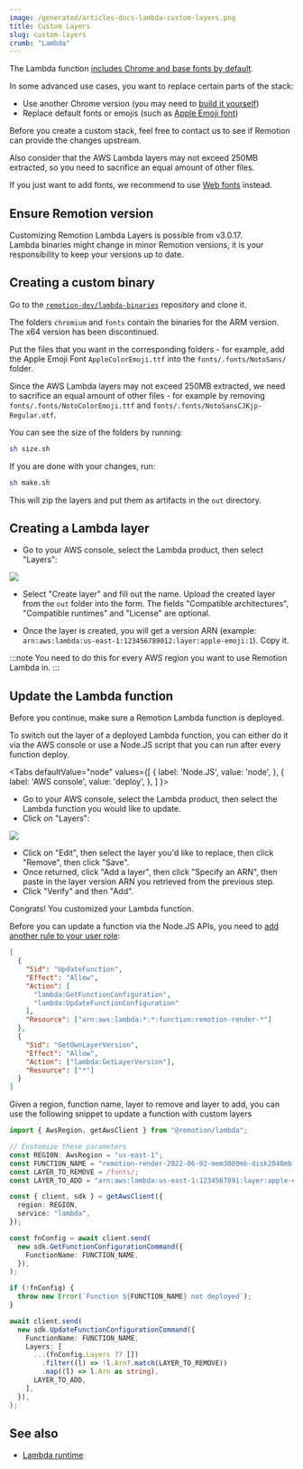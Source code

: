 ```yaml
---
image: /generated/articles-docs-lambda-custom-layers.png
title: Custom Layers
slug: custom-layers
crumb: "Lambda"
---
```



The Lambda function [includes Chrome and base fonts by default](/docs/lambda/runtime).

In some advanced use cases, you want to replace certain parts of the stack:

- Use another Chrome version (you may need to [build it yourself](https://github.com/remotion-dev/chrome-build-instructions/tree/main))
- Replace default fonts or emojis (such as [Apple Emoji font](https://github.com/samuelngs/apple-emoji-linux))

Before you create a custom stack, feel free to contact us to see if Remotion can provide the changes upstream.

Also consider that the AWS Lambda layers may not exceed 250MB extracted, so you need to sacrifice an equal amount of other files.

If you just want to add fonts, we recommend to use [Web fonts](/docs/fonts) instead.

## Ensure Remotion version

Customizing Remotion Lambda Layers is possible from v3.0.17.  
Lambda binaries might change in minor Remotion versions, it is your responsibility to keep your versions up to date.

## Creating a custom binary

Go to the [`remotion-dev/lambda-binaries`](https://github.com/remotion-dev/lambda-binaries) repository and clone it.

The folders `chromium` and `fonts` contain the binaries for the ARM version. The x64 version has been discontinued.

Put the files that you want in the corresponding folders - for example, add the Apple Emoji Font `AppleColorEmoji.ttf` into the `fonts/.fonts/NotoSans/` folder.

Since the AWS Lambda layers may not exceed 250MB extracted, we need to sacrifice an equal amount of other files - for example by removing `fonts/.fonts/NotoColorEmoji.ttf` and `fonts/.fonts/NotoSansCJKjp-Regular.otf`.

You can see the size of the folders by running:

```bash
sh size.sh
```

If you are done with your changes, run:

```bash
sh make.sh
```

This will zip the layers and put them as artifacts in the `out` directory.

## Creating a Lambda layer

- Go to your AWS console, select the Lambda product, then select "Layers":

<img src="/img/lambda-layers-console.png" />

- Select "Create layer" and fill out the name. Upload the created layer from the `out` folder into the form. The fields "Compatible architectures", "Compatible runtimes" and "License" are optional.

- Once the layer is created, you will get a version ARN (example: `arn:aws:lambda:us-east-1:123456789012:layer:apple-emoji:1`). Copy it.

:::note
You need to do this for every AWS region you want to use Remotion Lambda in.
:::

## Update the Lambda function

Before you continue, make sure a Remotion Lambda function is deployed.

To switch out the layer of a deployed Lambda function, you can either do it via the AWS console or use a Node.JS script that you can run after every function deploy.

<Tabs
defaultValue="node"
values={[
{ label: 'Node.JS', value: 'node', },
{ label: 'AWS console', value: 'deploy', },
]
}>
<TabItem value="deploy">

- Go to your AWS console, select the Lambda product, then select the Lambda function you would like to update.
- Click on "Layers":

<img src="/img/lambda-single-layer.png" />

- Click on "Edit", then select the layer you'd like to replace, then click "Remove", then click "Save".
- Once returned, click "Add a layer", then click "Specify an ARN", then paste in the layer version ARN you retrieved from the previous step.
- Click "Verify" and then "Add".

Congrats! You customized your Lambda function.

</TabItem>
<TabItem value="node">

Before you can update a function via the Node.JS APIs, you need to [add another rule to your user role](/docs/lambda/setup#5-add-permissions-to-your-user):

```json
[
  {
    "Sid": "UpdateFunction",
    "Effect": "Allow",
    "Action": [
      "lambda:GetFunctionConfiguration",
      "lambda:UpdateFunctionConfiguration"
    ],
    "Resource": ["arn:aws:lambda:*:*:function:remotion-render-*"]
  },
  {
    "Sid": "GetOwnLayerVersion",
    "Effect": "Allow",
    "Action": ["lambda:GetLayerVersion"],
    "Resource": ["*"]
  }
]
```

Given a region, function name, layer to remove and layer to add, you can use the following snippet to update a function with custom layers

```ts
import { AwsRegion, getAwsClient } from "@remotion/lambda";

// Customize these parameters
const REGION: AwsRegion = "us-east-1";
const FUNCTION_NAME = "remotion-render-2022-06-02-mem3000mb-disk2048mb-120sec";
const LAYER_TO_REMOVE = /fonts/;
const LAYER_TO_ADD = "arn:aws:lambda:us-east-1:1234567891:layer:apple-emoji:1";

const { client, sdk } = getAwsClient({
  region: REGION,
  service: "lambda",
});

const fnConfig = await client.send(
  new sdk.GetFunctionConfigurationCommand({
    FunctionName: FUNCTION_NAME,
  }),
);

if (!fnConfig) {
  throw new Error(`Function ${FUNCTION_NAME} not deployed`);
}

await client.send(
  new sdk.UpdateFunctionConfigurationCommand({
    FunctionName: FUNCTION_NAME,
    Layers: [
      ...(fnConfig.Layers ?? [])
        .filter((l) => !l.Arn?.match(LAYER_TO_REMOVE))
        .map((l) => l.Arn as string),
      LAYER_TO_ADD,
    ],
  }),
);
```

</TabItem>
</Tabs>

## See also

- [Lambda runtime](/docs/lambda/runtime)
